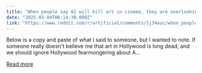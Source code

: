 ```yaml
---
title: "When people say AI will kill art in cinema, they are overlooking it is already dead"
date: "2025-03-04T06:14:38.000Z"
link: "https://www.reddit.com/r/artificial/comments/1j34euc/when_people_say_ai_will_kill_art_in_cinema_they/"
---
```


Below is a copy and paste of what I said to someone, but I wanted to note. If someone really doesn't believe me that art in Hollywood is long dead, and we should ignore Hollywood fearmongering about A...

[Read more](https://www.reddit.com/r/artificial/comments/1j34euc/when_people_say_ai_will_kill_art_in_cinema_they/)
